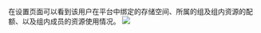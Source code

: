 在设置页面可以看到该用户在平台中绑定的存储空间、所属的组及组内资源的配额、以及组内成员的资源使用情况。
![](https://dn-odum9helk.qbox.me/FiU6s8luhdyZ9nFBSXnu8QvYhg28)